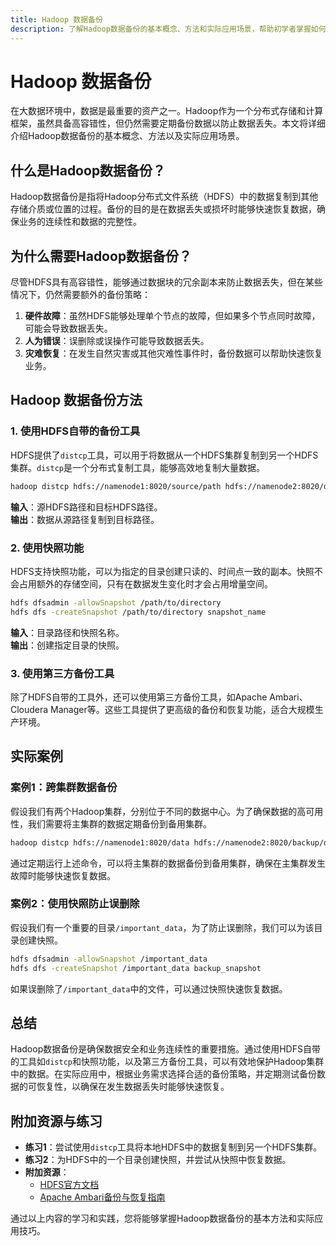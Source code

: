 ```yaml
---
title: Hadoop 数据备份
description: 了解Hadoop数据备份的基本概念、方法和实际应用场景，帮助初学者掌握如何保护Hadoop集群中的数据。
---
```


# Hadoop 数据备份

在大数据环境中，数据是最重要的资产之一。Hadoop作为一个分布式存储和计算框架，虽然具备高容错性，但仍然需要定期备份数据以防止数据丢失。本文将详细介绍Hadoop数据备份的基本概念、方法以及实际应用场景。

## 什么是Hadoop数据备份？

Hadoop数据备份是指将Hadoop分布式文件系统（HDFS）中的数据复制到其他存储介质或位置的过程。备份的目的是在数据丢失或损坏时能够快速恢复数据，确保业务的连续性和数据的完整性。

## 为什么需要Hadoop数据备份？

尽管HDFS具有高容错性，能够通过数据块的冗余副本来防止数据丢失，但在某些情况下，仍然需要额外的备份策略：

1. **硬件故障**：虽然HDFS能够处理单个节点的故障，但如果多个节点同时故障，可能会导致数据丢失。
2. **人为错误**：误删除或误操作可能导致数据丢失。
3. **灾难恢复**：在发生自然灾害或其他灾难性事件时，备份数据可以帮助快速恢复业务。

## Hadoop 数据备份方法

### 1. 使用HDFS自带的备份工具

HDFS提供了`distcp`工具，可以用于将数据从一个HDFS集群复制到另一个HDFS集群。`distcp`是一个分布式复制工具，能够高效地复制大量数据。

```bash
hadoop distcp hdfs://namenode1:8020/source/path hdfs://namenode2:8020/destination/path
```

**输入**：源HDFS路径和目标HDFS路径。<br />
**输出**：数据从源路径复制到目标路径。

### 2. 使用快照功能

HDFS支持快照功能，可以为指定的目录创建只读的、时间点一致的副本。快照不会占用额外的存储空间，只有在数据发生变化时才会占用增量空间。

```bash
hdfs dfsadmin -allowSnapshot /path/to/directory
hdfs dfs -createSnapshot /path/to/directory snapshot_name
```

**输入**：目录路径和快照名称。<br />
**输出**：创建指定目录的快照。

### 3. 使用第三方备份工具

除了HDFS自带的工具外，还可以使用第三方备份工具，如Apache Ambari、Cloudera Manager等。这些工具提供了更高级的备份和恢复功能，适合大规模生产环境。

## 实际案例

### 案例1：跨集群数据备份

假设我们有两个Hadoop集群，分别位于不同的数据中心。为了确保数据的高可用性，我们需要将主集群的数据定期备份到备用集群。

```bash
hadoop distcp hdfs://namenode1:8020/data hdfs://namenode2:8020/backup/data
```

通过定期运行上述命令，可以将主集群的数据备份到备用集群，确保在主集群发生故障时能够快速恢复数据。

### 案例2：使用快照防止误删除

假设我们有一个重要的目录`/important_data`，为了防止误删除，我们可以为该目录创建快照。

```bash
hdfs dfsadmin -allowSnapshot /important_data
hdfs dfs -createSnapshot /important_data backup_snapshot
```

如果误删除了`/important_data`中的文件，可以通过快照快速恢复数据。

## 总结

Hadoop数据备份是确保数据安全和业务连续性的重要措施。通过使用HDFS自带的工具如`distcp`和快照功能，以及第三方备份工具，可以有效地保护Hadoop集群中的数据。在实际应用中，根据业务需求选择合适的备份策略，并定期测试备份数据的可恢复性，以确保在发生数据丢失时能够快速恢复。

## 附加资源与练习

- **练习1**：尝试使用`distcp`工具将本地HDFS中的数据复制到另一个HDFS集群。
- **练习2**：为HDFS中的一个目录创建快照，并尝试从快照中恢复数据。
- **附加资源**：
  - [HDFS官方文档](https://hadoop.apache.org/docs/stable/hadoop-project-dist/hadoop-hdfs/HdfsUserGuide.html)
  - [Apache Ambari备份与恢复指南](https://ambari.apache.org/)

通过以上内容的学习和实践，您将能够掌握Hadoop数据备份的基本方法和实际应用技巧。